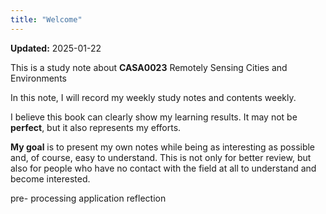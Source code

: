 ```yaml
---
title: "Welcome"
---
```


::: {.metadata}
**Updated:** 2025-01-22
:::


This is a study note about **CASA0023** Remotely Sensing Cities and Environments

In this note, I will record my weekly study notes and contents weekly.

I believe this <span class="text-green">book</span> can clearly show my learning results. 
It may not be **perfect**, but it also represents my efforts.

**My goal** is to present my own notes while being as interesting as possible and, of course, easy to understand.
This is not only for better <span class="text-red">review</span>, but also for people who have no contact with the field at all to understand and become interested.


pre- processing
application
reflection

